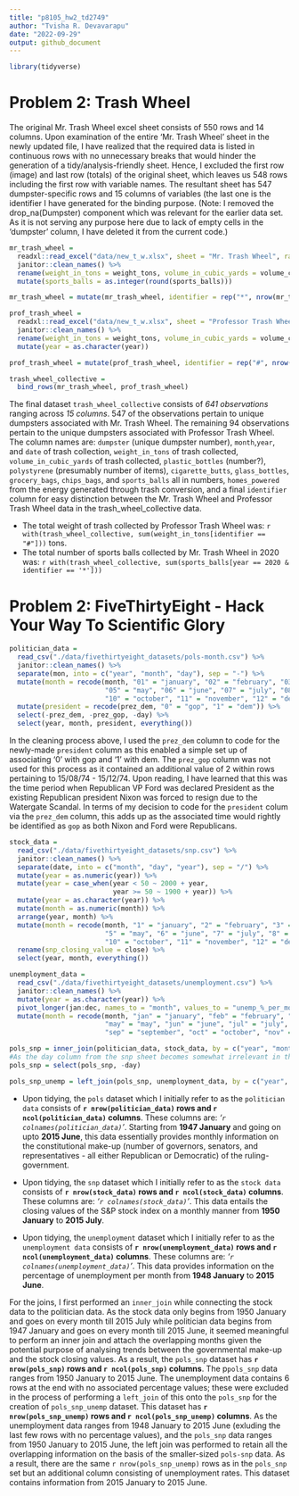 ```yaml
---
title: "p8105_hw2_td2749"
author: "Tvisha R. Devavarapu"
date: "2022-09-29"
output: github_document
---
```


```r
library(tidyverse)
```

# Problem 2: Trash Wheel
The original Mr. Trash Wheel excel sheet consists of 550 rows and 14 columns. Upon examination of the entire 'Mr. Trash Wheel' sheet in the newly updated file, I have realized that the required data is listed in continuous rows with no unnecessary breaks that would hinder the generation of a tidy/analysis-friendly sheet. Hence, I excluded the first row (image) and last row (totals) of the original sheet, which leaves us 548 rows including the first row with variable names. The resultant sheet has 547 dumpster-specific rows and 15 columns of variables (the last one is the identifier I have generated for the binding purpose. (Note: I removed the drop_na(Dumpster) component which was relevant for the earlier data set. As it is not serving any purpose here due to lack of empty cells in the 'dumpster' column, I have deleted it from the current code.)

```r
mr_trash_wheel = 
  readxl::read_excel("data/new_t_w.xlsx", sheet = "Mr. Trash Wheel", range = "A2:N549") %>%
  janitor::clean_names() %>%
  rename(weight_in_tons = weight_tons, volume_in_cubic_yards = volume_cubic_yards) %>%
  mutate(sports_balls = as.integer(round(sports_balls)))

mr_trash_wheel = mutate(mr_trash_wheel, identifier = rep("*", nrow(mr_trash_wheel)))
```

```r
prof_trash_wheel = 
  readxl::read_excel("data/new_t_w.xlsx", sheet = "Professor Trash Wheel", range = "A2:M96") %>%
  janitor::clean_names() %>%
  rename(weight_in_tons = weight_tons, volume_in_cubic_yards = volume_cubic_yards) %>%
  mutate(year = as.character(year))

prof_trash_wheel = mutate(prof_trash_wheel, identifier = rep("#", nrow(prof_trash_wheel)))

```

```r
trash_wheel_collective = 
  bind_rows(mr_trash_wheel, prof_trash_wheel)
```

The final dataset `trash_wheel_collective` consists of *641 observations* ranging across *15 columns*. 547 of the observations pertain to unique dumpsters associated with Mr. Trash Wheel. The remaining 94 observations pertain to the unique dumpsters associated with Professor Trash Wheel. The column names are: `dumpster` (unique dumpster number), `month`,`year`, and `date` of trash collection, `weight_in_tons` of trash collected, `volume_in_cubic_yards` of trash collected, `plastic_bottles` (number?), `polystyrene` (presumably number of items), `cigarette_butts`, `glass_bottles`, `grocery_bags`, `chips_bags`, and `sports_balls` all in numbers, `homes_powered` from the energy generated through trash conversion, and a final `identifier` column for easy distinction between the Mr. Trash Wheel and Professor Trash Wheel data in the trash_wheel_collective data.

* The total weight of trash collected by Professor Trash Wheel was: `r with(trash_wheel_collective, sum(weight_in_tons[identifier == "#"]))` tons. 
* The total number of sports balls collected by Mr. Trash Wheel in 2020 was: `r with(trash_wheel_collective, sum(sports_balls[year == 2020 & identifier == '*']))`


# Problem 2: FiveThirtyEight - Hack Your Way To Scientific Glory

```r
politician_data = 
  read_csv("./data/fivethirtyeight_datasets/pols-month.csv") %>%
  janitor::clean_names() %>%
  separate(mon, into = c("year", "month", "day"), sep = "-") %>%
  mutate(month = recode(month, "01" = "january", "02" = "february", "03" = "march", "04" = "april", 
                        "05" = "may", "06" = "june", "07" = "july", "08" = "august", "09" = "september",
                        "10" = "october", "11" = "november", "12" = "december")) %>%
  mutate(president = recode(prez_dem, "0" = "gop", "1" = "dem")) %>%
  select(-prez_dem, -prez_gop, -day) %>%
  select(year, month, president, everything())
```
In the cleaning process above, I used the `prez_dem` column to code for the newly-made `president` column as this enabled a simple set up of associating '0' with gop and '1' with dem. The `prez_gop` column was not used for this process as it contained an additional value of 2 within rows pertaining to 15/08/74 - 15/12/74. Upon reading, I have learned that this was the time period when Republican VP Ford was declared President as the existing Republican president Nixon was forced to resign due to the Watergate Scandal. In terms of my decision to code for the `president` colum via the `prez_dem` column, this adds up as the associated time would rightly be identified as `gop` as both Nixon and Ford were Republicans.


```r
stock_data =
  read_csv("./data/fivethirtyeight_datasets/snp.csv") %>%
  janitor::clean_names() %>%
  separate(date, into = c("month", "day", "year"), sep = "/") %>%
  mutate(year = as.numeric(year)) %>%
  mutate(year = case_when(year < 50 ~ 2000 + year,
                          year >= 50 ~ 1900 + year)) %>%
  mutate(year = as.character(year)) %>%
  mutate(month = as.numeric(month)) %>%
  arrange(year, month) %>%
  mutate(month = recode(month, "1" = "january", "2" = "february", "3" = "march", "4" = "april", 
                        "5" = "may", "6" = "june", "7" = "july", "8" = "august", "9" = "september",
                        "10" = "october", "11" = "november", "12" = "december")) %>%
  rename(snp_closing_value = close) %>%
  select(year, month, everything())
```

```r
unemployment_data = 
  read_csv("./data/fivethirtyeight_datasets/unemployment.csv") %>%
  janitor::clean_names() %>%
  mutate(year = as.character(year)) %>%
  pivot_longer(jan:dec, names_to = "month", values_to = "unemp_%_per_month") %>%
  mutate(month = recode(month, "jan" = "january", "feb" = "february", "mar" = "march", "apr" = "april", 
                        "may" = "may", "jun" = "june", "jul" = "july", "aug" = "august", 
                        "sep" = "september", "oct" = "october", "nov" = "november", "dec" = "december"))
```

```r
pols_snp = inner_join(politician_data, stock_data, by = c("year", "month"))
#As the day column from the snp sheet becomes somewhat irrelevant in the larger scheme of this situation, I will remove it: 
pols_snp = select(pols_snp, -day)
```

```r
pols_snp_unemp = left_join(pols_snp, unemployment_data, by = c("year", "month"))
```


* Upon tidying, the `pols` dataset which I initially refer to as the `politician data` consists of **`r nrow(politician_data)` rows and `r ncol(politician_data)` columns**. These columns are:  _'`r colnames(politician_data)`'_. Starting from **1947 January** and going on upto **2015 June**, this data essentially provides monthly information on the constitutional make-up (number of governors, senators, and representatives - all either Republican or Democratic) of the ruling-government.

* Upon tidying, the `snp` dataset which I initially refer to as the `stock data` consists of **`r nrow(stock_data)` rows and `r ncol(stock_data)` columns**. These columns are:  _'`r colnames(stock_data)`'_. This data entails the closing values of the S&P stock index on a monthly manner from **1950 January** to **2015 July**. 

* Upon tidying, the `unemployment` dataset which I initially refer to as the `unemployment data` consists of **`r nrow(unemployment_data)` rows and `r ncol(unemployment_data)` columns**. These columns are:  _'`r colnames(unemployment_data)`'_. This data provides information on the percentage of unemployment per month from **1948 January** to **2015 June**. 


For the joins, I first performed an `inner_join` while connecting the stock data to the politician data. As the stock data only begins from 1950 January and goes on every month till 2015 July while politician data begins from 1947 January and goes on every month till 2015 June, it seemed meaningful to perform an inner join and attach the overlapping months given the potential purpose of analysing trends between the governmental make-up and the stock closing values. As a result, the `pols_snp` dataset has **`r nrow(pols_snp)` rows and `r ncol(pols_snp)` columns**. The p`pols_snp` data ranges from 1950 January to 2015 June. 
The unemployment data contains 6 rows at the end with no associated percentage values; these were excluded in the process of performing a `left_join` of this onto the `pols_snp` for the creation of `pols_snp_unemp` dataset. This dataset has **`r nrow(pols_snp_unemp)` rows and `r ncol(pols_snp_unemp)` columns**. As the unemployment data ranges from 1948 January to 2015 June (exluding the last few rows with no percentage values), and the `pols_snp` data ranges from 1950 January to 2015 June, the left join was performed to retain all the overlapping information on the basis of the smaller-sized `pols-snp` data. As a result, there are the same `r nrow(pols_snp_unemp)` rows as in the `pols_snp` set but an additional column consisting of unemployment rates. This dataset contains information from 2015 January to 2015 June. 